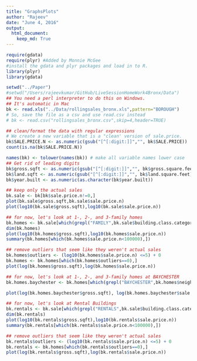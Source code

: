 ```yaml
---
title: "GraphsPlots"
author: "Rajeev"
date: "June 4, 2016"
output:
  html_document:
    keep_md: True
---
```


```r
require(gdata)
require(plyr) #Added by Monnie McGee
#install the gdata and plyr packages and load in to R.
library(plyr)
library(gdata)
```

```r
setwd("../Paper")
#setwd("/Users/rajeevkumar/GitHub/LiveSessionHomeWork4Bronx/Data")
## You need a perl interpreter to do this on Windows.
## It's automatic in Mac
bk <- read.xls("../Data/rollingsales_bronx.xls",pattern="BOROUGH")
# So, save the file as a csv and use read.csv instead
# bk <- read.csv("rollingsales_bronx.csv",skip=4,header=TRUE)
```




```r
## clean/format the data with regular expressions
# We create a new variable that is a "clean' version of sale.price.
bk$SALE.PRICE.N <- as.numeric(gsub("[^[:digit:]]","", bk$SALE.PRICE))
count(is.na(bk$SALE.PRICE.N))
```

```r
names(bk) <- tolower(names(bk)) # make all variable names lower case
## Get rid of leading digits
bk$gross.sqft <- as.numeric(gsub("[^[:digit:]]","", bk$gross.square.feet))
bk$land.sqft <- as.numeric(gsub("[^[:digit:]]","", bk$land.square.feet))
bk$year.built <- as.numeric(as.character(bk$year.built))
```

```r
## keep only the actual sales
bk.sale <- bk[bk$sale.price.n!=0,]
plot(bk.sale$gross.sqft,bk.sale$sale.price.n)
plot(log10(bk.sale$gross.sqft),log10(bk.sale$sale.price.n))
```

```r
## for now, let's look at 1-, 2-, and 3-family homes
bk.homes <- bk.sale[which(grepl("FAMILY",bk.sale$building.class.category)),]
dim(bk.homes)
plot(log10(bk.homes$gross.sqft),log10(bk.homes$sale.price.n))
summary(bk.homes[which(bk.homes$sale.price.n<100000),])
```

```r
## remove outliers that seem like they weren't actual sales
bk.homes$outliers <- (log10(bk.homes$sale.price.n) <=5) + 0
bk.homes <- bk.homes[which(bk.homes$outliers==0),]
plot(log(bk.homes$gross.sqft),log(bk.homes$sale.price.n))
```

```r
## for now, let's look at 1-, 2-, and 3-family homes at BAYCHESTER                                         
bk.homes.baychester <- bk.homes[which(grepl("BAYCHESTER",bk.homes$neighborhood)),]

plot(log(bk.homes.baychester$gross.sqft), log(bk.homes.baychester$sale.price.n))

```

```r
## for now, let's look at Rental Buildings
bk.rentals <- bk.sale[which(grepl("RENTALS",bk.sale$building.class.category)),]
dim(bk.rentals)
plot(log10(bk.rentals$gross.sqft),log10(bk.rentals$sale.price.n))
summary(bk.rentals[which(bk.rentals$sale.price.n<100000),])

```

```r
## remove outliers that seem like they weren't actual sales
bk.rentals$outliers <- (log10(bk.rentals$sale.price.n) <=5) + 0
bk.rentals <- bk.homes[which(bk.rentals$outliers==0),]
plot(log(bk.rentals$gross.sqft),log(bk.rentals$sale.price.n))

```
